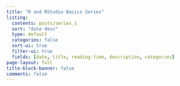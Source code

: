 ```yaml
---
title: "R and RStudio Basics Series"
listing:
  contents: posts/series_1
  sort: "date desc"
  type: default
  categories: false
  sort-ui: true
  filter-ui: true
  fields: [date, title, reading-time, description, categories]
page-layout: full
title-block-banner: false
comments: false
---
```

